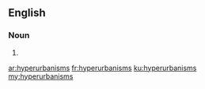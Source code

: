 ==English==

===Noun===
{{head|en|plural}}

# {{plural of|hyperurbanism|lang=en|nocat=1}}

[[ar:hyperurbanisms]]
[[fr:hyperurbanisms]]
[[ku:hyperurbanisms]]
[[my:hyperurbanisms]]